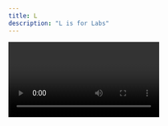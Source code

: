 ```yaml
---
title: L
description: "L is for Labs"
---
```


<Video id="73QJWKGNmdg" />

With [Netlify Labs](https://app.netlify.com/user/labs) anyone can log into Netlify and turn beta features on and off with the click of a button. If you have a free account, head over to [app.netlify.com/user/labs](http://app.netlify.com/user/labs) to get started testing things like Netlify Graph, scheduled functions, scoped environment variables, and more!